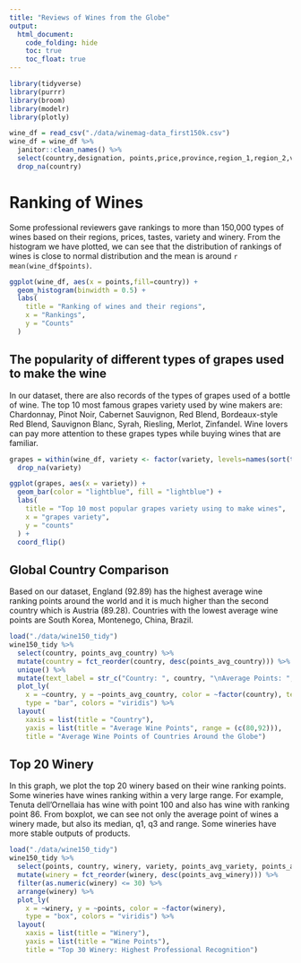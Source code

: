 ```yaml
---
title: "Reviews of Wines from the Globe"
output: 
  html_document:
    code_folding: hide
    toc: true
    toc_float: true
---
```


```r
library(tidyverse)
library(purrr)
library(broom)
library(modelr)
library(plotly)
```


```r
wine_df = read_csv("./data/winemag-data_first150k.csv")
wine_df = wine_df %>% 
  janitor::clean_names() %>% 
  select(country,designation, points,price,province,region_1,region_2,variety,winery) %>% 
  drop_na(country)
```


# Ranking of Wines
Some professional reviewers gave rankings to more than 150,000 types of wines based on their regions, prices, tastes, variety and winery. From the histogram we have plotted, we can see that the distribution of rankings of wines is close to normal distribution and the mean is around `r mean(wine_df$points)`.
```r
ggplot(wine_df, aes(x = points,fill=country)) + 
  geom_histogram(binwidth = 0.5) +
  labs(
    title = "Ranking of wines and their regions",
    x = "Rankings",
    y = "Counts"
  )
```

## The popularity of different types of grapes used to make the wine
In our dataset, there are also records of the types of grapes used of a bottle of wine. The top 10 most famous grapes variety used by wine makers are: Chardonnay, Pinot Noir, Cabernet Sauvignon, Red Blend, Bordeaux-style Red Blend, Sauvignon Blanc, Syrah, Riesling, Merlot, Zinfandel. Wine lovers can pay more attention to these grapes types while buying wines that are familiar.
```r
grapes = within(wine_df, variety <- factor(variety, levels=names(sort(table(variety), decreasing=TRUE)[1:10]))) %>% 
  drop_na(variety)

ggplot(grapes, aes(x = variety)) + 
  geom_bar(color = "lightblue", fill = "lightblue") +
  labs(
    title = "Top 10 most popular grapes variety using to make wines",
    x = "grapes variety",
    y = "counts"
  ) +
  coord_flip() 
```

## Global Country Comparison
Based on our dataset, England (92.89) has the highest average wine ranking points around the world and it is much higher than the second country which is Austria (89.28). Countries with the lowest average wine points are South Korea, Montenego, China, Brazil.
```r
load("./data/wine150_tidy")
wine150_tidy %>% 
  select(country, points_avg_country) %>% 
  mutate(country = fct_reorder(country, desc(points_avg_country))) %>% 
  unique() %>% 
  mutate(text_label = str_c("Country: ", country, "\nAverage Points: ", points_avg_country)) %>% 
  plot_ly(
    x = ~country, y = ~points_avg_country, color = ~factor(country), text = ~text_label,
    type = "bar", colors = "viridis") %>%
  layout(
    xaxis = list(title = "Country"),
    yaxis = list(title = "Average Wine Points", range = (c(80,92))),
    title = "Average Wine Points of Countries Around the Globe")
```

## Top 20 Winery
In this graph, we plot the top 20 winery based on their wine ranking points. Some wineries have wines ranking within a very large range. For example, Tenuta dell'Ornellaia has wine with point 100 and also has wine with ranking point 86. From boxplot, we can see not only the average point of wines a winery made, but also its median, q1, q3 and range. Some wineries have more stable outputs of products. 

```r
load("./data/wine150_tidy")
wine150_tidy %>% 
  select(points, country, winery, variety, points_avg_variety, points_avg_winery) %>% 
  mutate(winery = fct_reorder(winery, desc(points_avg_winery))) %>% 
  filter(as.numeric(winery) <= 30) %>% 
  arrange(winery) %>% 
  plot_ly(
    x = ~winery, y = ~points, color = ~factor(winery),
    type = "box", colors = "viridis") %>%
  layout(
    xaxis = list(title = "Winery"),
    yaxis = list(title = "Wine Points"),
    title = "Top 30 Winery: Highest Professional Recognition")
```













